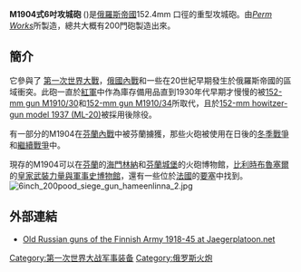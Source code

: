 {{unreferenced|time=2014-08-22T15:49:11+00:00}}
{{Infobox Weapon
|name=M1904 6吋攻城砲
|image=[[Image:6inch_200pood_siege_gun_suomenlinna_1.jpg|278px]]
|caption=在芬蘭赫爾辛基火砲博物館的M1904。
|origin=俄羅斯帝國
|type=[[加農砲|加農砲]]
<!-- Type selection -->
|is_ranged=
|is_bladed=
|is_explosive=
|is_artillery=yes
|is_vehicle=
|is_UK=
<!-- Service history -->
|service=
|used_by=
|wars=
<!-- Production history -->
|designer=
|design_date=
|manufacturer=
|production_date=
|number=
|variants=
<!-- General specifications -->
|weight=combat: {{convert|5,437|kg|lb|abbr=on}}
|length=
|part_length=30 calibers
|width=
|height=
|crew=
<!-- Ranged weapon specifications --> 
|cartridge=
|caliber={{convert|152.4|mm|in|abbr=on}}
|action=
|rate=
|velocity={{convert|623|m/s|ft/s|abbr=on}}
|range=
|max_range={{convert|14.2|km|mi|abbr=on}}
|feed=
|sights=
<!-- Artillery specifications -->
|breech=
|recoil=
|carriage=box trail
|elevation=-3.5° to 40.2°
|traverse=
<!-- Bladed weapon specifications --> 
|blade_type=
|hilt_type=
|sheath_type=
|head_type=
|haft_type=
<!-- Explosive specifications --> 
|diameter=
|filling=
|filling_weight=
|detonation=
|yield=
<!-- Vehicle specifications -->
|armour=
|primary_armament=
|secondary_armament=
|engine=
|engine_power=
|pw_ratio=
|suspension=
|vehicle_range=
|speed=
}}
'''M1904式6吋攻城砲''' ({{lang-ru|6-дюймовая осадная пушка образца 1904 года}})是[[俄羅斯帝國|俄羅斯帝國]]152.4mm 口徑的重型攻城砲。由''[[Perm|Perm Works]]''所製造，總共大概有200門砲製造出來。

==簡介==

它參與了 [[第一次世界大戰|第一次世界大戰]]，[[俄國內戰|俄國內戰]]和一些在20世紀早期發生於俄羅斯帝國的區域衝突。此砲一直於[[苏联红军|紅軍]]中作為庫存備用品直到1930年代早期才慢慢的被[[152-mm_gun_M1910/30|152-mm gun M1910/30]]和[[152-mm_gun_M1910/34|152-mm gun M1910/34]]所取代，且於[[ML-20|152-mm howitzer-gun model 1937 (ML-20)]]被採用後除役。

有一部分的M1904在[[芬蘭內戰|芬蘭內戰]]中被芬蘭擄獲，那些火砲被使用在日後的[[冬季戰爭|冬季戰爭]]和[[繼續戰爭|繼續戰爭]]中。

現存的M1904可以在[[芬蘭|芬蘭]]的[[海門林納|海門林納]]和[[芬蘭城堡|芬蘭城堡]]的火砲博物館，[[比利時|比利時]][[布魯塞爾|布魯塞爾]]的[[皇家武裝力量與軍事史博物館|皇家武裝力量與軍事史博物館]]，還有一些位於[[法國|法國]]的[[要塞|要塞]]中找到。
[[Image:6inch_200pood_siege_gun_hameenlinna_2.jpg|none]]

==外部連結==
{{Commons|6-inch siege gun M1904}}
*[http://www.jaegerplatoon.net/ARTILLERY1.htm#152K04 Old Russian guns of the Finnish Army 1918-45 at Jaegerplatoon.net] {{Wayback|url=http://www.jaegerplatoon.net/ARTILLERY1.htm#152K04 |date=20210125164931 }}

{{军事小作品}}

[[Category:第一次世界大战军事装备|Category:第一次世界大战军事装备]]
[[Category:俄罗斯火炮|Category:俄罗斯火炮]]